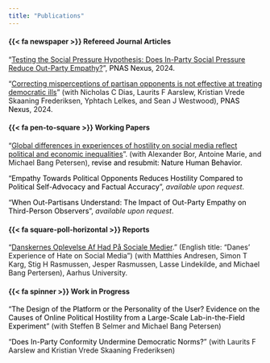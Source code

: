 ```yaml
---
title: "Publications"
---
```


#### {{< fa newspaper >}} Refereed Journal Articles

"[Testing the Social Pressure Hypothesis: Does In-Party Social Pressure Reduce Out-Party Empathy?](https://doi.org/10.1093/pnasnexus/pgae358)", <span style="color:black;">PNAS Nexus</span>, 2024.

"[Correcting misperceptions of partisan opponents is not effective at treating democratic ills](https://doi.org/10.1093/pnasnexus/pgae304)" (with Nicholas C Dias, Laurits F Aarslew, Kristian Vrede Skaaning Frederiksen, Yphtach Lelkes, and Sean J Westwood), <span style="color:black;">PNAS Nexus</span>, 2024.

#### {{< fa pen-to-square >}} Working Papers

"[Global differences in experiences of hostility on social media reflect political and economic inequalities](https://osf.io/preprints/psyarxiv/spkyz)". (with Alexander Bor, Antoine Marie, and Michael Bang Petersen), <span style="color:black;">revise and resubmit: Nature Human Behavior</span>.

"<span style="color:black;">Empathy Towards Political Opponents Reduces Hostility Compared to Political Self-Advocacy and Factual Accuracy</span>", *available upon request*.

"<span style="color:black;">When Out-Partisans Understand: The Impact of Out-Party Empathy on Third-Person Observers</span>", *available upon request*.

#### {{< fa square-poll-horizontal >}} Reports

"[Danskernes Oplevelse Af Had På Sociale Medier](https://pure.au.dk/portal/files/271291115/Danskernes_oplevelse_af_had_pa_de_sociale_medier_Rapport_Aarhus_Universitet_.pdf)." (English title: "Danes' Experience of Hate on Social Media") (with Matthies Andresen, Simon T Karg, Stig H Rasmussen, Jesper Rasmussen, Lasse Lindekilde, and Michael Bang Pertersen), Aarhus University.

#### {{< fa spinner >}} Work in Progress

"<span style="color:black;">The Design of the Platform or the Personality of the User? Evidence on the Causes of Online Political Hostility from a Large-Scale Lab-in-the-Field Experiment</span>" (with Steffen B Selmer and Michael Bang Petersen)

"<span style="color:black;">Does In-Party Conformity Undermine Democratic Norms?</span>" (with Laurits F Aarslew and Kristian Vrede Skaaning Frederiksen)
